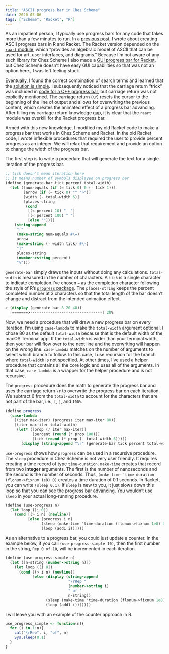 ```yaml
---
title: "ASCII progress bar in Chez Scheme"
date: 2020-05-06
tags: ["Scheme", "Racket", "R"]
---
```


As an impatient person, I typically use progress bars for any code that takes more than a few minutes to run. In a [previous post](/posts/ascii-progress-bar-in-r-and-racket), I wrote about creating ASCII progress bars in R and Racket. The Racket version depended on the [`raart` module](https://docs.racket-lang.org/raart/index.html), which "provides an algebraic model of ASCII that can be used for art, user interfaces, and diagrams." Because I'm not aware of any such library for Chez Scheme [I also made a [GUI progress bar for Racket](/posts/progress-bar-widget-in-r-and-racket/), but Chez Scheme doesn't have easy GUI capabilities so that was not an option here.]{.aside}, I was left feeling stuck.

Eventually, I found the correct combination of search terms and learned that the [solution is simple](https://unix.stackexchange.com/questions/43075/how-to-change-the-contents-of-a-line-on-the-terminal-as-opposed-to-writing-a-new). [I subsequently noticed that the carriage return "trick" was included in [code for a C++ progress bar](http://navjodh.com/general-programming/creating-an-ascii-progress-bar-in-c/), but carriage return was not explicitly mentioned.]{.aside} The carriage return (`\r`) resets the cursor to the beginning of the line of output and allows for overwriting the previous content, which creates the animated effect of a progress bar advancing. [After filling my carriage return knowledge gap, it is clear that the `raart` module was overkill for the Racket progress bar.]{.aside}

Armed with this new knowledge, I modified my old Racket code to make a progress bar that works in Chez Scheme and Racket. In the old Racket code, I wrote inflexible procedures that required the user to provide percent progress as an integer. We will relax that requirement and provide an option to change the width of the progress bar. 

The first step is to write a procedure that will generate the text for a single iteration of the progress bar.

``` scheme
;; tick doesn't mean iteration here
;; it means number of symbols displayed on progress bar
(define (generate-bar tick percent total-width)
  (let ([num-equals (if (= tick 0) 0 (- tick 1))]
        [arrow (if (= tick 0) "" ">")]
        [width (- total-width 6)]
        [places-string  
         (cond
          [(< percent 10) "  "]
          [(< percent 100) " "]
          [else ""])])
    (string-append
     "["
     (make-string num-equals #\=)
     arrow
     (make-string (- width tick) #\-)
     "]"
     places-string
     (number->string percent)
     "%")))
```

`generate-bar` simply draws the inputs without doing any calculations. `total-width` is measured in the number of characters. A `tick` is a single character to indicate completion.[I've chosen `=` as the completion character following the style of R's [`progress` package](https://github.com/r-lib/progress).]{.aside} The `places-string` keeps the percent completed number at 3 characters so that the total length of the bar doesn't change and distract from the intended animation effect.

``` scheme
> (display (generate-bar 8 20 40))
  [=======>--------------------------------] 20%
```

Now, we need a procedure that will draw a new progress bar on every iteration. I'm using `case-lambda` to make the `total-width` argument optional. [I chose 80 as the default `total-width` because that is the default width of the macOS Terminal app. If the `total-width` is wider than your terminal width, then your bar will flow over to the next line and the overwriting will happen on the wrong line.]{.aside} `case-lambda` matches on the number of arguments to select which branch to follow. In this case, I use recursion for the branch where `total-width` is not specified. At other times, I've used a helper procedure that contains all the core logic and uses all of the arguments. In that case, `case-lambda` is a wrapper for the helper procedure and is not recursive.

The `progress` procedure does the math to generate the progress bar and uses the carriage return `\r` to overwrite the progress bar on each iteration. We subtract 6 from the `total-width` to account for the characters that are not part of the bar, i.e., `[`, `]`, and `100%`.                  

``` scheme
(define progress
  (case-lambda
    [(iter max-iter) (progress iter max-iter 80)]
    [(iter max-iter total-width)
     (let* ([prop (/ iter max-iter)]
            [percent (round (* prop 100))]
            [tick (round (* prop (- total-width 6)))])
       (display (string-append "\r" (generate-bar tick percent total-width))))]))
```

`use-progress` shows how `progress` can be used in a recursive procedure. The `sleep` procedure in Chez Scheme is not very user friendly. It requires creating a time record of type `time-duration`. `make-time` creates that record from two **integer** arguments. The first is the number of nanoseconds and the second is the number of seconds. Thus, `(make-time 'time-duration (flonum->fixnum 1e8) 0)` creates a time duration of 0.1 seconds. In Racket, you can write `(sleep 0.1)`. If `sleep` is new to you, it just slows down this loop so that you can see the progress bar advancing. You wouldn't use `sleep` in your actual long-running procedure.

``` scheme
(define (use-progress n)
  (let loop ([i 0])
    (cond [(> i n) (newline)]
          [else (progress i n)
                (sleep (make-time 'time-duration (flonum->fixnum 1e8) 0))
                (loop (add1 i))])))
```

As an alternative to a progress bar, you could just update a counter. In the example below, if you call `(use-progress-simple 10)`, then the first number in the string, `Rep 0 of 10`, will be incremented in each iteration.

``` scheme
(define (use-progress-simple n)
  (let ([n-string (number->string n)])
    (let loop ([i 0])
      (cond [(> i n) (newline)]
            [else (display (string-append
                            "\rRep "
                            (number->string i)
                            " of "
                            n-string))
                  (sleep (make-time 'time-duration (flonum->fixnum 1e8) 0))
                  (loop (add1 i))]))))
```

I will leave you with an example of the counter approach in R.

``` r
use_progress_simple <- function(n){
  for (i in 1:n){
    cat("\rRep", i, "of", n)
    Sys.sleep(0.1)
  }
}
```
